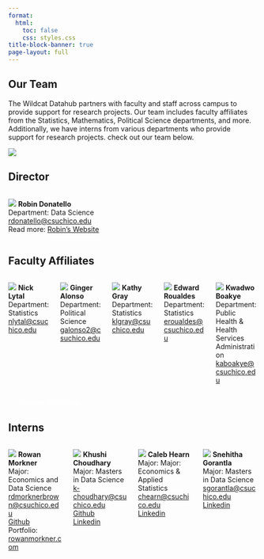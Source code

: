 ```yaml
---
format: 
  html:
    toc: false
    css: styles.css
title-block-banner: true
page-layout: full 
---
```


<!-- begin layout container --> 
::::  {.layout-container} 
::: {.welcome-section}

# Our Team
The Wildcat Datahub partners with faculty and staff across campus to provide support for research projects. Our team includes faculty affiliates from the Statistics, Mathematics, Political Science departments, and more. Additionally, we have interns from various departments who provide support for research projects. check out our team below.

:::

::: {.image-section}
![](img/ourTeam_images/ourteam.jpg){style="max-width: 100%; height: auto;"}
:::

::::  
<!-- end layout container --> 

<!-- director section -->
::: {.director-section}  
## Director
::: {.column width="100%"}
:::{.affiliate-profile}
[![](img/ourTeam_images/donatello.jpg){.director-image}](https://www.csuchico.edu/math/people/faculty/donatello-robin.shtml){target="_blank"}
 **Robin Donatello**  
Department: Data Science  
[rdonatello@csuchico.edu](mailto:rdonatello@csuchico.edu)   
Read more: [Robin's Website](https://www.norcalbiostat.com){target="_blank}
:::
:::
:::  
<!-- end director section -->

<!-- faculty affiliate section -->
::: {.faculty-affiliates-section}
## Faculty Affiliates

::: columns
<!--  -->
::: {.column width="50%"}
:::{.affiliate-profile}
[![](img/ourTeam_images/lytal.jpg){.affiliate-image}](https://www.csuchico.edu/math/people/faculty/lytal-nicholas.shtml){target="_blank"}
**Nick Lytal**  
Department: Statistics  
[nlytal@csuchico.edu](mailto:nlytal@csuchico.edu)
:::
:::
<!--  -->

<!--  -->
::: {.column width="50%"}
:::{.affiliate-profile}
[![](img/ourTeam_images/alonso.jpg){.affiliate-image}](https://www.csuchico.edu/pols/people/tenure-line-faculty/alonso-ginger.shtml){target="_blank"}
**Ginger Alonso**  
Department: Political Science   
[galonso2@csuchico.edu](mailto:galonso2@csuchico.edu)
:::
:::
<!--  -->

<!--  -->
::: {.column width="50%"}
:::{.affiliate-profile}
[![](img/ourTeam_images/gray.jpg){.affiliate-image}](https://www.csuchico.edu/math/people/faculty/gray-kathy.shtml){target="_blank"}
**Kathy Gray**  
Department: Statistics   
[klgray@csuchico.edu](mailto:klgray@csuchico.edu)
:::
:::
<!--  -->

<!--  -->
::: {.column width="50%"}
:::{.affiliate-profile}
[![](img/ourTeam_images/roualdes.jpg){.affiliate-image}](https://www.csuchico.edu/math/people/faculty/roualdes-edward.shtml){target="_blank"}
**Edward Roualdes**  
Department: Statistics    
[eroualdes@csuchico.edu](mailto:eroualdes@csuchico.edu)
:::
:::
<!--  -->

<!--  -->
::: {.column width="50%"}
:::{.affiliate-profile}
[![](img/ourTeam_images/boakye.jpg){.affiliate-image}](https://www.csuchico.edu/phha/people/faculty/boakye.shtml){target="_blank"}
**Kwadwo Boakye**  
Department: Public Health & Health Services Administration  
[kaboakye@csuchico.edu](mailto:kaboakye@csuchico.edu)
:::
:::
:::
<a href="/Faculty_Expectations.html" class="btn btn-primary" style="padding:10px 20px; text-decoration:none; background-color:9D2235#; color:#ffff; border-radius:5px;"> Become an Affiliate
</a>
:::

<!-- interns section --> 
::: {.interns-section}
## Interns
::: columns

::: {.column width="50%"}
:::{.affiliate-profile}
[![](img/ourTeam_images/rowan.jpeg){.affiliate-image}](https://github.com/rowanmorkner){target="_blank"}
**Rowan Morkner**  
Major: Economics and Data Science   
[rdmorknerbrown@csuchico.edu](mailto:rdmorknerbrown@csuchico.edu)   
[Github](https://github.com/rowanmorkner){target="_blank"}   
Portfolio: [rowanmorkner.com](https://rowanmorkner.com){target="_blank"}   
:::
:::

::: {.column width="50%"}
:::{.affiliate-profile}
[![](img/ourTeam_images/khushi.jpeg){.affiliate-image}](https://www.linkedin.com/in/khushichoudhary27/){target="_blank"}
**Khushi Choudhary**  
Major: Masters in Data Science    
[k-choudhary@csuchico.edu](mailto:k-choudhary@csuchico.edu)   
[Github](https://github.com/KhushiiChoudhary){target="_blank"}      
[Linkedin](https://www.linkedin.com/in/khushichoudhary27){target="_blank"}
:::
:::

::: {.column width="50%"}
:::{.affiliate-profile}
[![](img/ourTeam_images/caleb.jpg){.affiliate-image}](https://www.linkedin.com/in/caleb-hearn-581921126/){target="_blank"}
**Caleb Hearn**  
Major: Major: Economics & Applied Statistics    
[chearn@csuchico.edu](mailto:chearn@csuchico.edu)         
[Linkedin](https://www.linkedin.com/in/caleb-hearn-581921126/){target="_blank"}
:::
:::

::: {.column width="50%"}
:::{.affiliate-profile}
[![](img/ourTeam_images/snehitha.jpeg){.affiliate-image}](https://www.linkedin.com/in/snehitha-gorantla-3321b424a/){target="_blank"}
**Snehitha Gorantla**  
Major: Masters in Data Science    
[sgorantla@csuchico.edu](mailto:sgorantla@csuchico.edu)       
[Linkedin](https://www.linkedin.com/in/snehitha-gorantla-3321b424a/){target="_blank"}
:::
:::

::: 
<!-- end columns --> 
:::
 <!-- end intern section --> 

